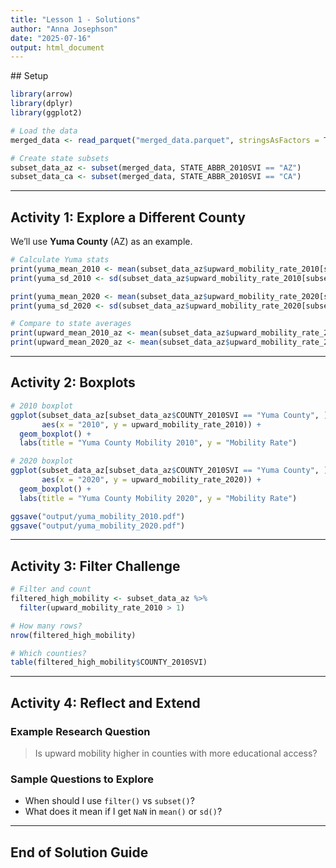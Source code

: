 ```yaml
---
title: "Lesson 1 - Solutions"
author: "Anna Josephson"
date: "2025-07-16"
output: html_document
---
```


  ## Setup
  
```r
library(arrow)
library(dplyr)
library(ggplot2)
```

```r
# Load the data
merged_data <- read_parquet("merged_data.parquet", stringsAsFactors = TRUE)

# Create state subsets
subset_data_az <- subset(merged_data, STATE_ABBR_2010SVI == "AZ")
subset_data_ca <- subset(merged_data, STATE_ABBR_2010SVI == "CA")
```

---
  
## Activity 1: Explore a Different County
  
We'll use **Yuma County** (AZ) as an example.

```r
# Calculate Yuma stats
print(yuma_mean_2010 <- mean(subset_data_az$upward_mobility_rate_2010[subset_data_az$COUNTY_2010SVI == "Yuma County"]))
print(yuma_sd_2010 <- sd(subset_data_az$upward_mobility_rate_2010[subset_data_az$COUNTY_2010SVI == "Yuma County"]))

print(yuma_mean_2020 <- mean(subset_data_az$upward_mobility_rate_2020[subset_data_az$COUNTY_2010SVI == "Yuma County"]))
print(yuma_sd_2020 <- sd(subset_data_az$upward_mobility_rate_2020[subset_data_az$COUNTY_2010SVI == "Yuma County"]))

# Compare to state averages
print(upward_mean_2010_az <- mean(subset_data_az$upward_mobility_rate_2010))
print(upward_mean_2020_az <- mean(subset_data_az$upward_mobility_rate_2020))
```

---

## Activity 2: Boxplots

```r
# 2010 boxplot
ggplot(subset_data_az[subset_data_az$COUNTY_2010SVI == "Yuma County", ],
       aes(x = "2010", y = upward_mobility_rate_2010)) +
  geom_boxplot() +
  labs(title = "Yuma County Mobility 2010", y = "Mobility Rate")

# 2020 boxplot
ggplot(subset_data_az[subset_data_az$COUNTY_2010SVI == "Yuma County", ],
       aes(x = "2020", y = upward_mobility_rate_2020)) +
  geom_boxplot() +
  labs(title = "Yuma County Mobility 2020", y = "Mobility Rate")
```

```r
ggsave("output/yuma_mobility_2010.pdf")
ggsave("output/yuma_mobility_2020.pdf")
```

---

## Activity 3: Filter Challenge

```r
# Filter and count
filtered_high_mobility <- subset_data_az %>%
  filter(upward_mobility_rate_2010 > 1)

# How many rows?
nrow(filtered_high_mobility)

# Which counties?
table(filtered_high_mobility$COUNTY_2010SVI)
```

---

## Activity 4: Reflect and Extend

### Example Research Question
> Is upward mobility higher in counties with more educational access?

### Sample Questions to Explore
- When should I use `filter()` vs `subset()`?
- What does it mean if I get `NaN` in `mean()` or `sd()`?

---

## End of Solution Guide
